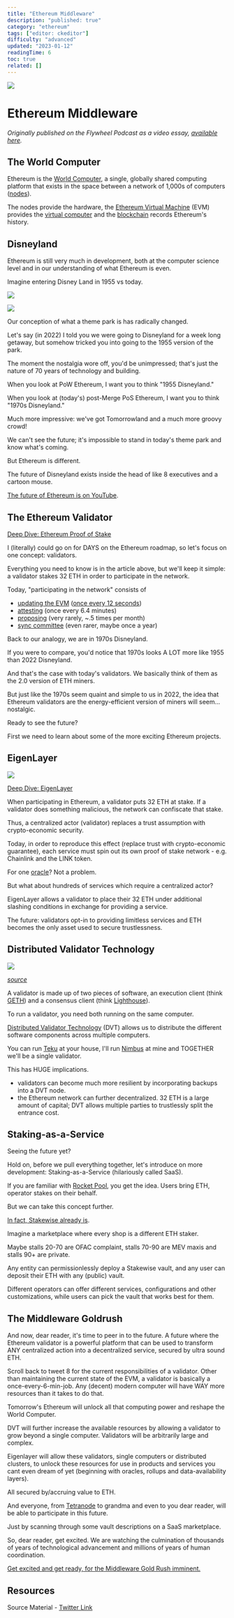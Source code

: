 ```yaml
---
title: "Ethereum Middleware"
description: "published: true"
category: "ethereum"
tags: ["editor: ckeditor"]
difficulty: "advanced"
updated: "2023-01-12"
readingTime: 6
toc: true
related: []
---
```


![](/images/middleware-banner.jpeg)

# Ethereum Middleware

*Originally published on the Flywheel Podcast as a video essay,* [*available here*](https://www.youtube.com/watch?v=K2ExicgCZLk)*.* 

## The World Computer

Ethereum is the [World Computer](/ethereum/world-computer), a single, globally shared computing platform that exists in the space between a network of 1,000s of computers ([nodes](/ethereum/node)). 

The nodes provide the hardware, the [Ethereum Virtual Machine](/ethereum/evm) (EVM) provides the [virtual computer](/concepts/virtual-machine) and the [blockchain](/ethereum/blockchain) records Ethereum's history.

## Disneyland

Ethereum is still very much in development, both at the computer science level and in our understanding of what Ethereum is even. 

Imagine entering Disney Land in 1955 vs today. 

![](/images/middleware-5.png)

![](/images/middleware-2.png)

Our conception of what a theme park is has radically changed.

Let's say (in 2022) I told you we were going to Disneyland for a week long getaway, but somehow tricked you into going to the 1955 version of the park. 

The moment the nostalgia wore off, you'd be unimpressed; that's just the nature of 70 years of technology and building.

When you look at PoW Ethereum, I want you to think "1955 Disneyland."

When you look at (today's) post-Merge PoS Ethereum, I want you to think "1970s Disneyland." 

Much more impressive: we've got Tomorrowland and a much more groovy crowd!

We can't see the future; it's impossible to stand in today's theme park and know what's coming.

But Ethereum is different.

The future of Disneyland exists inside the head of like 8 executives and a cartoon mouse.

[The future of Ethereum is on YouTube](https://www.youtube.com/watch?v=uGeIDNEwHjs&t=520s).

## The Ethereum Validator

[Deep Dive: Ethereum Proof of Stake](/ethereum/pos)

I (literally) could go on for DAYS on the Ethereum roadmap, so let's focus on one concept: validators.

Everything you need to know is in the article above, but we'll keep it simple: a validator stakes 32 ETH in order to participate in the network.

Today, "participating in the network" consists of 

*   [updating the EVM](/ethereum/state-transition) ([once every 12 seconds](/ethereum/time)) 
*   [attesting](/ethereum/attestation) (once every 6.4 minutes) 
*   [proposing](/ethereum/block-proposal) (very rarely, ~.5 times per month) 
*   [sync committee](/ethereum/sync-committee) (even rarer, maybe once a year)

Back to our analogy, we are in 1970s Disneyland. 

If you were to compare, you'd notice that 1970s looks A LOT more like 1955 than 2022 Disneyland.

And that's the case with today's validators. We basically think of them as the 2.0 version of ETH miners.

But just like the 1970s seem quaint and simple to us in 2022, the idea that Ethereum validators are the energy-efficient version of miners will seem... nostalgic.

Ready to see the future? 

First we need to learn about some of the more exciting Ethereum projects.

## EigenLayer

![](/images/eigenlayer-1.jpeg)

[Deep Dive: EigenLayer](/ethereum/eigenlayer)

When participating in Ethereum, a validator puts 32 ETH at stake. If a validator does something malicious, the network can confiscate that stake. 

Thus, a centralized actor (validator) replaces a trust assumption with crypto-economic security.

Today, in order to reproduce this effect (replace trust with crypto-economic guarantee), each service must spin out its own proof of stake network - e.g. Chainlink and the LINK token.

For one [oracle](/concepts/oracle)? Not a problem. 

But what about hundreds of services which require a centralized actor?

EigenLayer allows a validator to place their 32 ETH under additional slashing conditions in exchange for providing a service.

The future: validators opt-in to providing limitless services and ETH becomes the only asset used to secure trustlessness.

## Distributed Validator Technology

![](/images/middleware-3.jpeg)

[*source*](https://obol.tech/)

A validator is made up of two pieces of software, an execution client (think [GETH](https://geth.ethereum.org/)) and a consensus client (think [Lighthouse](https://lighthouse.sigmaprime.io/)). 

To run a validator, you need both running on the same computer.

[Distributed Validator Technology](https://blog.obol.tech/what-is-dvt-and-how-does-it-improve-staking-on-ethereum/) (DVT) allows us to distribute the different software components across multiple computers. 

You can run [Teku](https://consensys.net/knowledge-base/ethereum-2/teku/) at your house, I'll run [Nimbus](https://nimbus.guide/) at mine and TOGETHER we'll be a single validator. 

This has HUGE implications. 

*   validators can become much more resilient by incorporating backups into a DVT node.
*   the Ethereum network can further decentralized. 32 ETH is a large amount of capital; DVT allows multiple parties to trustlessly split the entrance cost.

## Staking-as-a-Service

Seeing the future yet?

Hold on, before we pull everything together, let's introduce on more development: Staking-as-a-Service (hilariously called SaaS).

If you are familiar with [Rocket Pool](https://rocketpool.net/), you get the idea. Users bring ETH, operator stakes on their behalf.

But we can take this concept further. 

[In fact, Stakewise already is](https://www.youtube.com/watch?v=aUijgh8tJ68).

Imagine a marketplace where every shop is a different ETH staker. 

Maybe stalls 20-70 are OFAC complaint, stalls 70-90 are MEV maxis and stalls 90+ are private.

Any entity can permissionlessly deploy a Stakewise vault, and any user can deposit their ETH with any (public) vault.

Different operators can offer different services, configurations and other customizations, while users can pick the vault that works best for them.

## The Middleware Goldrush

And now, dear reader, it's time to peer in to the future. A future where the Ethereum validator is a powerful platform that can be used to transform ANY centralized action into a decentralized service, secured by ultra sound ETH.

Scroll back to tweet 8 for the current responsibilities of a validator. Other than maintaining the current state of the EVM, a validator is basically a once-every-6-min-job. Any (decent) modern computer will have WAY more resources than it takes to do that.

Tomorrow's Ethereum will unlock all that computing power and reshape the World Computer.

DVT will further increase the available resources by allowing a validator to grow beyond a single computer. Validators will be arbitrarily large and complex.

Eigenlayer will allow these validators, single computers or distributed clusters, to unlock these resources for use in products and services you cant even dream of yet (beginning with oracles, rollups and data-availability layers).

All secured by/accruing value to ETH.

And everyone, from [Tetranode](https://twitter.com/Tetranode) to grandma and even to you dear reader, will be able to participate in this future.

Just by scanning through some vault descriptions on a SaaS marketplace.

So, dear reader, get excited. We are watching the culmination of thousands of years of technological advancement and millions of years of human coordination. 

[Get excited and get ready, for the Middleware Gold Rush imminent.](https://www.youtube.com/watch?v=K2ExicgCZLk)

## Resources

Source Material - [Twitter Link](https://twitter.com/logarithmicrex/status/1589302062201700352)

